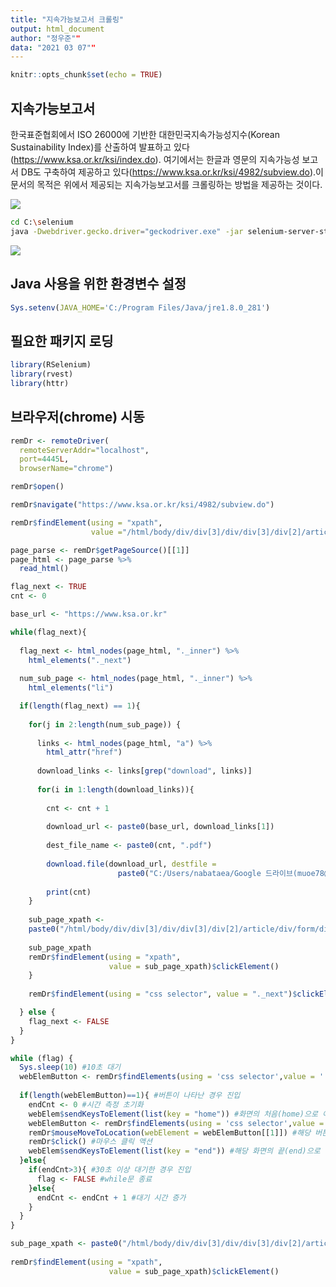 ---
title: "지속가능보고서 크롤링"
output: html_document
author: "정우준""
data: "2021 03 07""
---

```{r setup, include=FALSE}
knitr::opts_chunk$set(echo = TRUE)
```

## 지속가능보고서

한국표준협회에서 ISO 26000에 기반한 대한민국지속가능성지수(Korean Sustainability Index)를 산출하여 발표하고 있다(<https://www.ksa.or.kr/ksi/index.do>). 여기에서는 한글과 영문의 지속가능성 보고서 DB도 구축하여 제공하고 있다(<https://www.ksa.or.kr/ksi/4982/subview.do>).이 문서의 목적은 위에서 제공되는 지속가능보고서를 크롤링하는 방법을 제공하는 것이다.

![](sustainability/ksi_db.png)

```{bash}
cd C:\selenium
java -Dwebdriver.gecko.driver="geckodriver.exe" -jar selenium-server-standalone-3.141.59.jar -port 4445
```

![](C:/Users/nabataea/AppData/Local/RStudio/tmp/paste-E0CF5650.png)

## Java 사용을 위한 환경변수 설정

```{r}
Sys.setenv(JAVA_HOME='C:/Program Files/Java/jre1.8.0_281')
```

## 필요한 패키지 로딩

```{r}
library(RSelenium)
library(rvest)
library(httr)
```

## 브라우저(chrome) 시동

```{r}
remDr <- remoteDriver(
  remoteServerAddr="localhost",
  port=4445L,
  browserName="chrome")

remDr$open()
```

```{r}
remDr$navigate("https://www.ksa.or.kr/ksi/4982/subview.do")

remDr$findElement(using = "xpath",
                  value ="/html/body/div/div[3]/div/div[3]/div[2]/article/div/div[2]/form/div/ul/li[1]/a")$clickElement()

page_parse <- remDr$getPageSource()[[1]]
page_html <- page_parse %>% 
  read_html()

flag_next <- TRUE
cnt <- 0

base_url <- "https://www.ksa.or.kr"

while(flag_next){
  
  flag_next <- html_nodes(page_html, "._inner") %>% 
    html_elements("._next")
  
  num_sub_page <- html_nodes(page_html, "._inner") %>% 
    html_elements("li")

  if(length(flag_next) == 1){
    
    for(j in 2:length(num_sub_page)) {
      
      links <- html_nodes(page_html, "a") %>%
        html_attr("href")    
      
      download_links <- links[grep("download", links)]
    
      for(i in 1:length(download_links)){
        
        cnt <- cnt + 1
      
        download_url <- paste0(base_url, download_links[1])
      
        dest_file_name <- paste0(cnt, ".pdf")
      
        download.file(download_url, destfile = 
                        paste0("C:/Users/nabataea/Google 드라이브(muoe78@kNou.ac.kr)/문서/projects/sustainability/", dest_file_name))
      
        print(cnt)
    }
    
    sub_page_xpath <- 
    paste0("/html/body/div/div[3]/div/div[3]/div[2]/article/div/form/div/div/ul/li[", 1, "]/a")
    
    sub_page_xpath
    remDr$findElement(using = "xpath",
                      value = sub_page_xpath)$clickElement()
    }
    
    remDr$findElement(using = "css selector", value = "._next")$clickElement()

  } else {
    flag_next <- FALSE
  }
}

```

```{r}
while (flag) {
  Sys.sleep(10) #10초 대기
  webElemButton <- remDr$findElements(using = 'css selector',value = '.ZFr60d.CeoRYc') #'더보기' 버튼 element 찾아 지정
  
  if(length(webElemButton)==1){ #버튼이 나타난 경우 진입
    endCnt <- 0 #시간 측정 초기화
    webElem$sendKeysToElement(list(key = "home")) #화면의 처음(home)으로 이동
    webElemButton <- remDr$findElements(using = 'css selector',value = '.ZFr60d.CeoRYc')
    remDr$mouseMoveToLocation(webElement = webElemButton[[1]]) #해당 버튼으로 포인터 이동
    remDr$click() #마우스 클릭 액션
    webElem$sendKeysToElement(list(key = "end")) #해당 화면의 끝(end)으로 이동
  }else{
    if(endCnt>3){ #30초 이상 대기한 경우 진입
      flag <- FALSE #while문 종료
    }else{
      endCnt <- endCnt + 1 #대기 시간 증가
    }
  }
}
```

```{r}
sub_page_xpath <- paste0("/html/body/div/div[3]/div/div[3]/div[2]/article/div/form/div/div/ul/li[", 3, "]/a")
    
remDr$findElement(using = "xpath",
                      value = sub_page_xpath)$clickElement()
```
